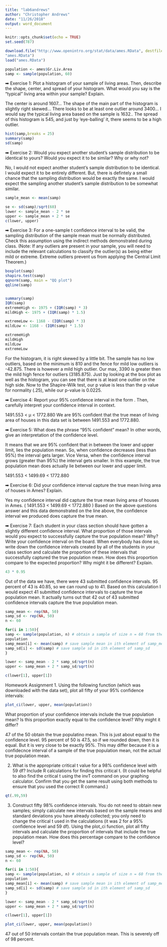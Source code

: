 ```yaml
---
title: "lab6andrews"
author: "Christopher Andrews"
date: "11/26/2018"
output: word_document
---
```


```r
knitr::opts_chunk$set(echo = TRUE)
set.seed(787)
```

```r
download.file("http://www.openintro.org/stat/data/ames.RData", destfile =
"ames.RData")
load("ames.RData")
```

```r
population <- ames$Gr.Liv.Area
samp <- sample(population, 60)
```

➡ Exercise 1: Plot a histogram of your sample of living areas. Then, describe the shape,
center, and spread of your histogram. What would you say is the “typical” living area within
your sample? Explain.

The center is around 1607...
The shape of the main part of the histogram is slightly right skewed...
There looks to be at least one outlier around 3400...
I would say the typical living area based on the sample is 1632..
The spread of this histogram is 545, and just by 'eye-balling' it, there seems to be a high outlier.
```r
hist(samp,breaks = 25)
summary(samp)
sd(samp)
```

➡ Exercise 2: Would you expect another student’s sample distribution to be identical to
yours? Would you expect it to be similar? Why or why not?

No, I would not expect another student's sample distribution to be identical. I would
expect it to be entirely different. But, there is defintely a small chance that
the sampling distribution would be exactly the same.
I would expect the sampling another student's sample distribution to be somewhat similar.

```r
sample_mean <- mean(samp)
```

```r
se <- sd(samp)/sqrt(60)
lower <- sample_mean - 2 * se
upper <- sample_mean + 2 * se
c(lower, upper)
```

➡ Exercise 3: For a one-sample t confidence interval to be valid, the sampling distribution of
the sample mean must be normally distributed. Check this assumption using the indirect
methods demonstrated during class. (Note: If any outliers are present in your sample, you will
need to include the relevant calculations to classify the outlier(s) as being either mild or extreme.
Extreme outliers prevent us from applying the Central Limit Theorem.) 



```r
boxplot(samp)
shapiro.test(samp)
qqnorm(samp, main = "QQ plot")
qqline(samp)


summary(samp)
IQR(samp)
extremeHigh <- 1975 + (IQR(samp) * 3)
mildHigh <- 1975 + (IQR(samp) * 1.5)

extremeLow <- 1168 - (IQR(samp) * 3)
mildLow <- 1168 - (IQR(samp) * 1.5)

extremeHigh
mildHigh
mildLow
extremeLow
```

For the histogram, it is right skewed by a little bit.
The sample has no low outliers, based on the minimum is 810 and the fence for mild low outliers is -42.875.
There is however a mild high outlier. Our max, 3390 is greater then the mild high fence for outliers (3185.875).
Just by looking at the box plot as well as the histogram, you can see that there is at least one outlier on the high side.
Now to the Shapire-Wilk test, our p value is less than the p value for normality (.25), while our p-value is 0.0225.


➡ Exercise 4: Report your 95% confidence interval in the form . Then,
carefully interpret your confidence interval in context.

1491.553 < µ < 1772.880
We are 95% confident that the true mean of living area of houses in this data set is between 1491.553 and 1772.880.

➡ Exercise 5: What does the phrase “95% confident” mean? In other words, give an interpretation of
the confidence level.

It means that we are 95% confident that in between the lower and upper limit, lies the population mean.
So, when confidence decreases (less than 95%) the interval gets larger.
Vice Versa, when the confidence interval grows (greater than 95%) the interval gets smaller.
In this example, the true population mean does actually lie between our lower and upper limit.

1491.553 < 1499.69 < 1772.880


➡ Exercise 6: Did your confidence interval capture the true mean living area of houses in
Ames? Explain.

Yes my confidence interval did capture the true mean living area of houses in Ames.
( 1491.553 < 1499.69 < 1772.880 )
Based on the above questions answer and this data demonstrated on the line above, the confidence interval
we produced does capture the true mean.


➡ Exercise 7: Each student in your class section should have gotten a slightly different
confidence interval. What proportion of those intervals would you expect to successfully
capture the true population mean? Why? Write your confidence interval on the board.
When everybody has done so, write down the confidence intervals created by all of the
students in your class section and calculate the proportion of these intervals that
successfully captured the true population mean. How does this proportion compare to the
expected proportion? Why might it be different? Explain.

```r
43 * 0.95
```


Out of the data we have, there were 43 submitted confidence intervals.
95 percent of 43 is 40.85, so we can round up to 41.
Based on this calculation I would expect 41 submitted confidence intervals to capture the true population mean.
It actually turns out that 42 out of 43 submitted confidence intervals capture the true population mean.

```r
samp_mean <- rep(NA, 50)
samp_sd <- rep(NA, 50)
n <- 60
```

```r
for(i in 1:50){
samp <- sample(population, n) # obtain a sample of size n = 60 from the
population
samp_mean[i] <- mean(samp) # save sample mean in ith element of samp_mean
samp_sd[i] <- sd(samp) # save sample sd in ith element of samp_sd
}
```

```r
lower <- samp_mean - 2 * samp_sd/sqrt(n)
upper <- samp_mean + 2 * samp_sd/sqrt(n)
```

```r
c(lower[1], upper[1])
```


Homework Assignment
1. Using the following function (which was downloaded with the data set), plot all fifty of your 95%
confidence intervals:

```r
plot_ci(lower, upper, mean(population))
```


What proportion of your confidence intervals include the true population mean? Is this proportion
exactly equal to the confidence level? Why might it differ?

47 of the 50 obtain the true populatino mean.
This is just about equal to the confidence level.
95 percent of 50 is 47.5, so if we rounded down, then it is equal. But it is very close to be exactly 95%.
This may differ because it is a confidecnce interval of a sample of the true population mean, not the actual true population mean.

2. What is the appropriate critical t value for a 98% confidence level with 59 df? Include R calculations
for finding this critical t. (It could be helpful to also find the critical t using the invT command on
your graphing calculator. Confirm that you get the same result using both methods to ensure that you
used the correct R command.)

```r
qt(.99,59)
```



3. Construct fifty 98% confidence intervals. You do not need to obtain new samples; simply calculate
new intervals based on the sample means and standard deviations you have already collected; you
only need to change the critical t used in the calculations (it was 2 for a 95% confidence level and 59
df). Using the plot_ci function, plot all fifty intervals and calculate the proportion of intervals that
include the true population mean. How does this percentage compare to the confidence level?

```r
samp_mean <- rep(NA, 50)
samp_sd <- rep(NA, 50)
n <- 60
```

```r

for(i in 1:50){
samp <- sample(population, n) # obtain a sample of size n = 60 from the
population
samp_mean[i] <- mean(samp) # save sample mean in ith element of samp_mean
samp_sd[i] <- sd(samp) # save sample sd in ith element of samp_sd
}
```

```r
lower <- samp_mean - 2 * samp_sd/sqrt(n)
upper <- samp_mean + 2 * samp_sd/sqrt(n)
```

```r
c(lower[1], upper[1])
```

```r
plot_ci(lower, upper, mean(population))
```

47 out of 50 intervals contain the true population mean.
This is severely off of 98 percent.




